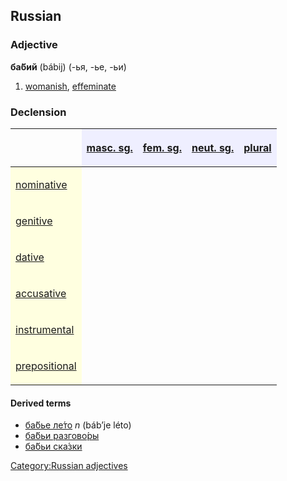 ==Russian==
===Adjective===
'''ба́бий''' (bábij) (-ья, -ье, -ьи)

# [[womanish]], [[effeminate]]

===Declension===
{| border="1" cellpadding="4" cellspacing="0"
!
! style="background-color: #EFEFFF" align="center"|[[masculine|masc. sg.]]
! style="background-color: #EFEFFF" align="center"|[[feminine|fem. sg.]]
! style="background-color: #EFEFFF" align="center"|[[neuter|neut. sg.]]
! style="background-color: #EFEFFF" align="center"|[[plural]]
|-
! style="background-color: #FFFFE0" align="left"|[[nominative case|nominative]]
| align="center"|{{RUchar|ба́бий}}
| align="center"|{{RUchar|ба́бья}}
| align="center"|{{RUchar|ба́бье}}
| align="center"|{{RUchar|ба́бьи}}
|-
! style="background-color: #FFFFE0" align="left"|[[genitive case|genitive]]
| align="center"|{{RUchar|ба́бьего}}
| align="center"|{{RUchar|ба́бьей}}
| align="center"|{{RUchar|ба́бьего}}
| align="center"|{{RUchar|ба́бьих}}
|-
! style="background-color: #FFFFE0" align="left"|[[dative case|dative]]
| align="center"|{{RUchar|ба́бьему}}
| align="center"|{{RUchar|ба́бьей}}
| align="center"|{{RUchar|ба́бьему}}
| align="center"|{{RUchar|ба́бьим}}
|-
! style="background-color: #FFFFE0" align="left"|[[accusative case|accusative]]
| align="center"|{{RUchar|ба́бий, -ьего}}
| align="center"|{{RUchar|ба́бью}}
| align="center"|{{RUchar|ба́бье}}
| align="center"|{{RUchar|ба́бьи, -ьих}}
|-
! style="background-color: #FFFFE0" align="left"|[[instrumental case|instrumental]]
| align="center"|{{RUchar|ба́бьим}}
| align="center"|{{RUchar|ба́бьей, -ьею}}
| align="center"|{{RUchar|ба́бьим}}
| align="center"|{{RUchar|ба́бьими}}
|-
! style="background-color: #FFFFE0" align="left"|[[prepositional case|prepositional]]
| align="center"|{{RUchar|о ба́бьем}}
| align="center"|{{RUchar|о ба́бьей}}
| align="center"|{{RUchar|о ба́бьем}}
| align="center"|{{RUchar|о ба́бьих}}
|}

====Derived terms====
*[[бабье лето|ба́бье ле́то]] ''n'' (báb’je léto)
*[[бабьи разговоры|ба́бьи разгово́ры]]
*[[бабьи сказки|ба́бьи ска́зки]]

[[Category:Russian adjectives]]